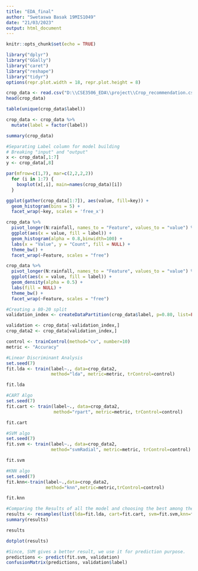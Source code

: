---
title: "EDA_final"
author: "Swetaswa Basak 19MIS1049"
date: "21/03/2023"
output: html_document
---

```{r setup, include=FALSE}
knitr::opts_chunk$set(echo = TRUE)
```

```{r}
library("dplyr")
library("GGally")
library("caret")
library("reshape")
library("tidyr")
options(repr.plot.width = 18, repr.plot.height = 8)
```

```{r}
crop_data <- read.csv("D:\\CSE3506_EDA\\project\\Crop_recommendation.csv")
head(crop_data)
```

```{r}
table(unique(crop_data$label))
```

```{r}
crop_data <- crop_data %>%
  mutate(label = factor(label))
```

```{r}
summary(crop_data)
```

```{r}
#Separating Label column for model building
# Breaking "input" and "output"
x <- crop_data[,1:7]
y <- crop_data[,8]
```

```{r}
par(mfrow=c(1,7), mar=c(2,2,2,2))
  for (i in 1:7) {
    boxplot(x[,i], main=names(crop_data)[i])
  }
```

```{r}
ggplot(gather(crop_data[1:7]), aes(value, fill=key)) + 
  geom_histogram(bins = 5) + 
  facet_wrap(~key, scales = 'free_x')
```

```{r}
crop_data %>% 
  pivot_longer(N:rainfall, names_to = "Feature", values_to = "value") %>% 
  ggplot(aes(x = value, fill = label)) +
  geom_histogram(alpha = 0.8,binwidth=100) +
  labs(x = "Value", y = "Count", fill = NULL) +
  theme_bw() +
  facet_wrap(~Feature, scales = "free")
```

```{r}
crop_data %>% 
  pivot_longer(N:rainfall, names_to = "Feature", values_to = "value") %>% 
  ggplot(aes(x = value, fill = label)) +
  geom_density(alpha = 0.5) +
  labs(fill = NULL) +
  theme_bw() +
  facet_wrap(~Feature, scales = "free")
```

```{r}
#Creating a 80-20 split
validation_index <- createDataPartition(crop_data$label, p=0.80, list=FALSE)
```

```{r}
validation <- crop_data[-validation_index,]
crop_data2 <- crop_data[validation_index,]
```

```{r}
control <- trainControl(method="cv", number=10)
metric <- "Accuracy"
```

```{r}
#Linear Discriminant Analysis
set.seed(7)
fit.lda <- train(label~., data=crop_data2, 
                 method="lda", metric=metric, trControl=control)
```

```{r}
fit.lda
```

```{r}
#CART Algo
set.seed(7)
fit.cart <- train(label~., data=crop_data2, 
                  method="rpart", metric=metric, trControl=control)
```

```{r}
fit.cart
```

```{r}
#SVM algo
set.seed(7)
fit.svm <- train(label~., data=crop_data2,
                 method="svmRadial", metric=metric, trControl=control)
```

```{r}
fit.svm
```

```{r}
#KNN algo
set.seed(7)
fit.knn<-train(label~.,data=crop_data2,
               method="knn",metric=metric,trControl=control)
```

```{r}
fit.knn
```

```{r}
#Comparing the Results of all the model and choosing the best among them
results <- resamples(list(lda=fit.lda, cart=fit.cart, svm=fit.svm,knn=fit.knn))
summary(results)
```

```{r}
results
```


```{r}
dotplot(results)
```

```{r}
#Since, SVM gives a better result, we use it for prediction purpose.
predictions <- predict(fit.svm, validation)
confusionMatrix(predictions, validation$label)
```

